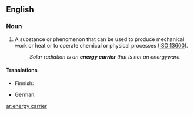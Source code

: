 ==English==
{{wikipedia}}

===Noun===
{{en-noun}}

# A substance or phenomenon that can be used to produce mechanical work or heat or to operate chemical or physical processes ([[w:ISO 13600|ISO 13600]]).
#: ''Solar radiation is an '''energy carrier''' that is not an energyware.''

====Translations====
{{trans-top}}
* Finnish: {{t-|fi|energianlähde}}
{{trans-mid}}
* German: {{t|de|Energieträger|m}}
{{trans-bottom}}

[[ar:energy carrier]]